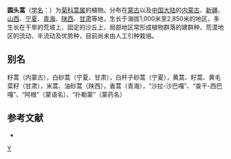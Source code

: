 {{Speciesbox
| taxon = Artemisia sphaerocephala
| binomial_authority = Krasch.
}}
'''圆头蒿'''（[[学名|学名]]：{{lang|la|''Artemisia sphaerocephala''}}）为[[菊科|菊科]][[蒿属|蒿属]]的植物。分布在[[蒙古|蒙古]]以及[[中国大陆|中国大陆]]的[[内蒙古|内蒙古]]、[[新疆|新疆]]、[[山西|山西]]、[[宁夏|宁夏]]、[[青海|青海]]、[[陕西|陕西]]、[[甘肃|甘肃]]等地，生长于海拔1,000米至2,850米的地区，多生长在干旱的荒坡上、固定的沙丘上、局部地区常形成植物群落的建群种、荒漠地区的流动、半流动及优势种，目前尚未由人工引种栽培。

== 别名 ==
籽蒿（内蒙古），白砂蒿（宁夏、甘肃），白杆子砂蒿（宁夏），黄蒿、籽蒿、黄毛菜籽（甘肃），米蒿、油砂蒿（陕西），香蒿（青海），“沙拉-沙巴嘎”、“查干-西巴嘎”、“阿根”（蒙语名）、“扑勒蒙”（蒙药名）

== 参考文献 ==
<div class="references-small">
* {{cite web| url =http://www.bioinfo.cn/db05/KmzwSpecies.php?action=view&id=4239| title =圆头蒿| work =《中国高等植物数据库全库》| publisher =中国科学院微生物研究所| author =昆明植物研究所| accessdate =2009-02-24| deadurl =yes| archiveurl =https://web.archive.org/web/20160305014104/http://www.bioinfo.cn/db05/KmzwSpecies.php?action=view&id=4239| archivedate =2016-03-05}}
</div>
{{Taxonbar|from=Q10926491}}

[[Category:蒿属|Y]]